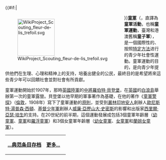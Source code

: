 {{#if:{{{image}}}|<div style="float:left;margin-right:1em">[[Image:WikiProject_Scouting_fleur-de-lis_trefoil.svg|120px]]
</div>}}'''[[童軍|童軍]]'''（{{lang-en|Scouting}}，直譯為'''童軍活動'''，也稱'''童軍運動'''，臺灣和港澳舊稱'''童子軍'''），是一個國際性的、按照[[童军运动方法|特定方法]]进行的青少年社會性運動。童軍運動的目的，是向青少年提供他們在生理、心理和精神上的支持，培養出健全的公民，最終目的是希望將來這些青少年可以回饋社會並對社會有所貢獻。

童軍運動開始於1907年，那時[[英國陸軍|英國陸軍]]的[[中將|中將]][[羅伯特·貝登堡|羅伯特·貝登堡]]，在[[英國|英國]]的[[白浪島|白浪島]]舉辦第一次的童軍露營。貝登堡以他早期的軍事著作為基礎，在他的著作《[[童軍警探|童軍警探]]》（[[倫敦|倫敦]]，1908年）寫下了童軍運動的[[童軍運動方法|原則]]，並受到[[叢林印地安人|叢林印地安人]]創辦人[[歐尼斯特·湯普森·西頓|歐尼斯特·湯普森·西頓]]、[[基督少年軍|基督少年軍]]創辦人[[威廉·亞歷山大·史密斯|威廉·亞歷山大·史密斯]]的影響和出版家[[西里爾·亞瑟·培生|西里爾·亞瑟·培生]]的支持。在20世紀的前半期，這個運動發展成包括3個童軍年齡層（[[幼童軍|幼童軍]]、[[童軍_(童軍年齡階段)|童軍]]和[[羅浮童軍|羅浮童軍]]）和3個女童軍年齡層（[[幼女童軍|幼女童軍]]、[[女童軍_(女童軍年齡階段)|女童軍]]和[[蘭姐女童軍|蘭姐女童軍]]）。


{| class="noprint" width="100%"  border="0" style="padding: 0; margin: 0; background-color:transparent"
|-
|<div style="text-align:left;">'''[[Portal:社会/Featured_article|...典范条目存档]]'''</div>||
 <div style="text-align:right;margin-right:10px;margin-bottom:4px;">
'''[[童军|更多...]]'''
 </div >
|}<noinclude>